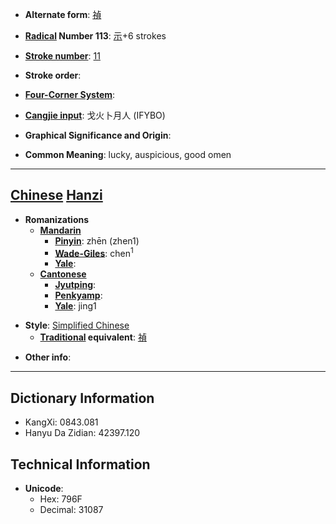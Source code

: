 * '''Alternate form''': [[禎]]

* '''[[Wiktionary:Chinese radical index| Radical]] Number 113''': [[Wiktionary:Chinese radical index 示|示]]+6 strokes

* '''[[Wiktionary:Chinese total strokes index|Stroke number]]''': [[Wiktionary:Chinese total strokes index 11|11]]

* '''Stroke order''': 

* '''[[Wiktionary:Chinese four corner index|Four-Corner System]]''': 

* '''[[Wiktionary:Chinese Cangjie index|Cangjie input]]''': 戈火卜月人 (IFYBO)

* '''Graphical Significance and Origin''': 

* '''Common Meaning''': lucky, auspicious, good omen

----

== [[Chinese]] [[Hanzi]] ==

* '''Romanizations'''
** '''[[Mandarin]]'''
*** '''[[Pinyin]]''': zhēn (zhen1)
*** '''[[Wade-Giles]]''': chen<sup>1</sup>
*** '''[[Yale]]''': 
** '''[[Cantonese]]'''
*** '''[[Jyutping]]''':
*** '''[[Penkyamp]]''': 
*** '''[[Yale]]''': jing1

* '''Style''': [[Simplified Chinese]] 
** '''[[Traditional Chinese|Traditional]] equivalent''': [[禎]]

* '''Other info''': 

----

== Dictionary Information ==

* KangXi: 0843.081
* Hanyu Da Zidian: 42397.120

== Technical Information ==

* '''Unicode''':
** Hex: 796F
** Decimal: 31087